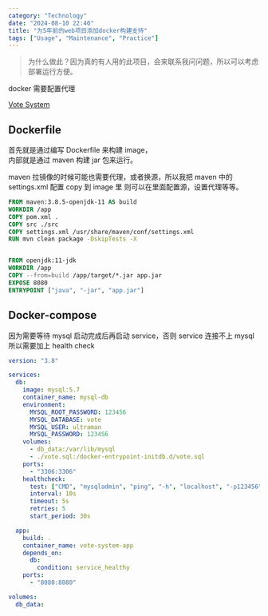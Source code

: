 ```yaml
---
category: "Technology"
date: "2024-08-10 22:40"
title: "为5年前的web项目添加docker构建支持"
tags: ["Usage", "Maintenance", "Practice"]
---
```


> 为什么做此？因为真的有人用的此项目，会来联系我问问题，所以可以考虑部署运行方便。

docker 需要配置代理

[Vote System](https://github.com/XmchxUp/VoteSystem)

## Dockerfile

首先就是通过编写 Dockerfile 来构建 image，  
内部就是通过 maven 构建 jar 包来运行。

maven 拉镜像的时候可能也需要代理，或者换源，所以我把 maven 中的 settings.xml 配置 copy 到 image 里 则可以在里面配置源，设置代理等等。

```Dockerfile
FROM maven:3.8.5-openjdk-11 AS build
WORKDIR /app
COPY pom.xml .
COPY src ./src
COPY settings.xml /usr/share/maven/conf/settings.xml
RUN mvn clean package -DskipTests -X


FROM openjdk:11-jdk
WORKDIR /app
COPY --from=build /app/target/*.jar app.jar
EXPOSE 8080
ENTRYPOINT ["java", "-jar", "app.jar"]

```

## Docker-compose

因为需要等待 mysql 启动完成后再启动 service，否则 service 连接不上 mysql
所以需要加上 health check

```yaml
version: "3.8"

services:
  db:
    image: mysql:5.7
    container_name: mysql-db
    environment:
      MYSQL_ROOT_PASSWORD: 123456
      MYSQL_DATABASE: vote
      MYSQL_USER: ultraman
      MYSQL_PASSWORD: 123456
    volumes:
      - db_data:/var/lib/mysql
      - ./vote.sql:/docker-entrypoint-initdb.d/vote.sql
    ports:
      - "3306:3306"
    healthcheck:
      test: ["CMD", "mysqladmin", "ping", "-h", "localhost", "-p123456"]
      interval: 10s
      timeout: 5s
      retries: 5
      start_period: 30s

  app:
    build: .
    container_name: vote-system-app
    depends_on:
      db:
        condition: service_healthy
    ports:
      - "8080:8080"

volumes:
  db_data:
```
